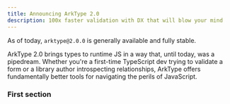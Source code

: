 ```yaml
---
title: Announcing ArkType 2.0
description: 100x faster validation with DX that will blow your mind
---
```


As of today, `arktype@2.0.0` is generally available and fully stable.

ArkType 2.0 brings types to runtime JS in a way that, until today, was a pipedream. Whether you're a first-time TypeScript dev trying to validate a form or a library author introspecting relationships, ArkType offers fundamentally better tools for navigating the perils of JavaScript.

### First section
